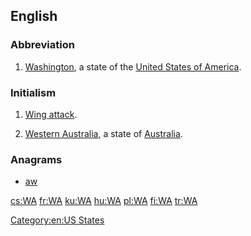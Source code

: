 {{also|wa|wā|wá|wǎ|wà|WA|W.A.|W. A.}}
==English==

===Abbreviation===
{{head|en|abbreviation}}

# {{context|US|lang=en}} [[Washington]], a state of the [[United States of America]].

===Initialism===
{{head|en|initialism}}

# {{context|netball|lang=en}} [[wing attack|Wing attack]].
# [[Western Australia]], a state of [[Australia]].

===Anagrams===
* [[aw#English|aw]] 

[[Category:en:US States]]

[[cs:WA]]
[[fr:WA]]
[[ku:WA]]
[[hu:WA]]
[[pl:WA]]
[[fi:WA]]
[[tr:WA]]